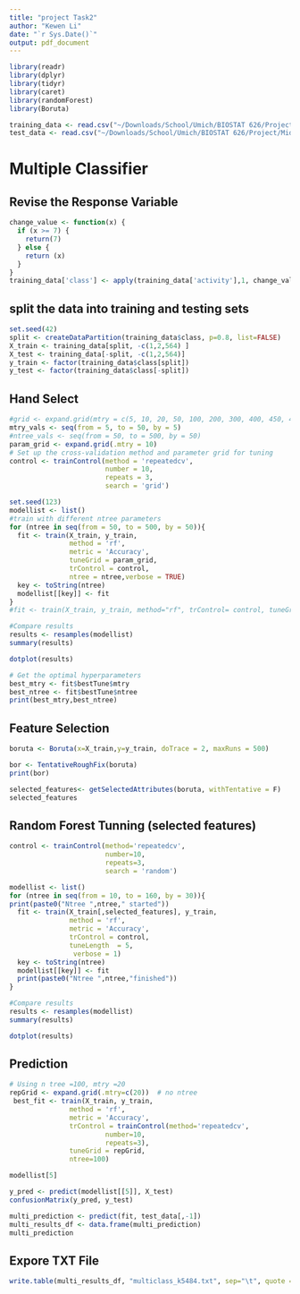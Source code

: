 ```yaml
---
title: "project Task2"
author: "Kewen Li"
date: "`r Sys.Date()`"
output: pdf_document
---
```

```r
library(readr)
library(dplyr)
library(tidyr)
library(caret)
library(randomForest)
library(Boruta)
```

```r
training_data <- read.csv("~/Downloads/School/Umich/BIOSTAT 626/Project/Midterm/training_data.txt", sep="")
test_data <- read.csv("~/Downloads/School/Umich/BIOSTAT 626/Project/Midterm/test_data.txt", sep="")
```

# Multiple Classifier
## Revise the Response Variable
```r
change_value <- function(x) {
  if (x >= 7) {
    return(7)
  } else {
    return (x)
  }
}
training_data['class'] <- apply(training_data['activity'],1, change_value)
```


## split the data into training and testing sets
```r
set.seed(42)
split <- createDataPartition(training_data$class, p=0.8, list=FALSE)
X_train <- training_data[split, -c(1,2,564) ]
X_test <- training_data[-split, -c(1,2,564)]
y_train <- factor(training_data$class[split])
y_test <- factor(training_data$class[-split])
```

## Hand Select 
```r
#grid <- expand.grid(mtry = c(5, 10, 20, 50, 100, 200, 300, 400, 450, 475))
mtry_vals <- seq(from = 5, to = 50, by = 5)
#ntree_vals <- seq(from = 50, to = 500, by = 50)
param_grid <- expand.grid(.mtry = 10)
# Set up the cross-validation method and parameter grid for tuning
control <- trainControl(method = 'repeatedcv',
                        number = 10,
                        repeats = 3,
                        search = 'grid')
```


```r
set.seed(123)
modellist <- list()
#train with different ntree parameters
for (ntree in seq(from = 50, to = 500, by = 50)){
  fit <- train(X_train, y_train,
               method = 'rf',
               metric = 'Accuracy',
               tuneGrid = param_grid,
               trControl = control,
               ntree = ntree,verbose = TRUE)
  key <- toString(ntree)
  modellist[[key]] <- fit
}
#fit <- train(X_train, y_train, method="rf", trControl= control, tuneGrid = param_grid,verbose = TRUE)
```
```r
#Compare results
results <- resamples(modellist)
summary(results)
```
```r
dotplot(results)
```

```r
# Get the optimal hyperparameters
best_mtry <- fit$bestTune$mtry
best_ntree <- fit$bestTune$ntree
print(best_mtry,best_ntree)
```

## Feature Selection

```r
boruta <- Boruta(x=X_train,y=y_train, doTrace = 2, maxRuns = 500)
```
```r
bor <- TentativeRoughFix(boruta)
print(bor)
```
```r
selected_features<- getSelectedAttributes(boruta, withTentative = F)
selected_features
```

## Random Forest Tunning (selected features)
```r
control <- trainControl(method='repeatedcv', 
                        number=10, 
                        repeats=3,
                        search = 'random')

modellist <- list()
for (ntree in seq(from = 10, to = 160, by = 30)){
print(paste0("Ntree ",ntree," started"))
  fit <- train(X_train[,selected_features], y_train,
               method = 'rf',
               metric = 'Accuracy',
               trControl = control,
               tuneLength  = 5,
                verbose = 1)
  key <- toString(ntree)
  modellist[[key]] <- fit
  print(paste0("Ntree ",ntree,"finished"))
}
```

```r
#Compare results
results <- resamples(modellist)
summary(results)
```
```r
dotplot(results)
```

## Prediction
```r
# Using n tree =100, mtry =20
repGrid <- expand.grid(.mtry=c(20))  # no ntree
 best_fit <- train(X_train, y_train,
               method = 'rf',
               metric = 'Accuracy',
               trControl = trainControl(method='repeatedcv', 
                        number=10, 
                        repeats=3),
               tuneGrid = repGrid,
               ntree=100)
```
```r
modellist[5]
```

```r
y_pred <- predict(modellist[[5]], X_test)
confusionMatrix(y_pred, y_test)
```

```r
multi_prediction <- predict(fit, test_data[,-1])
multi_results_df <- data.frame(multi_prediction)
multi_prediction
```



## Expore TXT File
```r
write.table(multi_results_df, "multiclass_k5484.txt", sep="\t", quote = FALSE, row.names=FALSE,col.names=FALSE)
```
